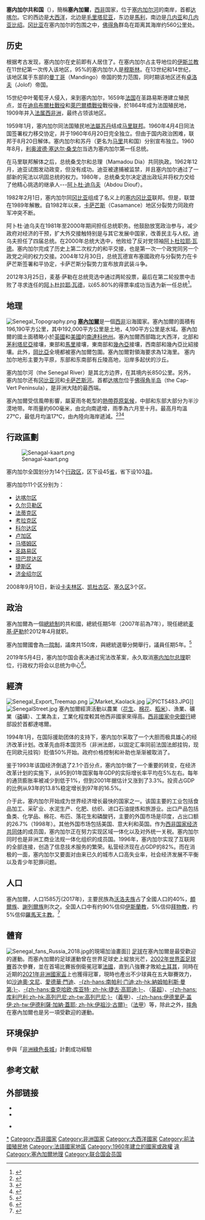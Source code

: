 {{NoteTA
|G1=地名
|1=zh-cn:马里; zh-hk:馬里; zh-tw:馬利
}}
{{Coord|14|40|N|17|25|W|type:city|display=title}}
{{國家基礎資訊
|國家名稱 = 塞內加爾共和國
|國家通稱 = 塞內加爾
|國家外文全名 = {{lang|fr|La République du Sénégal}}
|國家外文語言 = 法語
|國旗文件名 = Flag of Senegal.svg
|國徽文件名 = Coat of arms of Senegal.svg
|國家格言 = {{lang|la|''Un peuple, un but, une foi''}}{{spaces|2}}<small>([[法语|法语]])<br />“一个民族，一个目标，一种信仰”</small>
|國歌名稱 = 《[[弹起科拉琴，敲起巴拉风|弹起科拉琴，敲起巴拉风]]》<br />（[[法语|法语]]：{{lang|fr|Pincez Tous vos Koras, Frappez les Balafons}}）<br /><center></center>|國旗歌名稱 = 
|國家位置圖片文件名 = Location Senegal AU Africa.svg
|國家位置圖片寬度 = 250px
|國土面積數據 = 196,723
|面積排名 = 86
|水域率百分比 = 2.1
|國家首都名稱 = [[達喀爾|達喀爾]]
|中央政府所在地 = 
|最大行政區名稱 = 
|最大城市名稱 = [[達喀爾|達喀爾]]
|最高點 = 
|最長河流 = 
|最大湖泊 = 
|海岸線 = 
|時區名稱 = 
|時區 = +0
|結束時區 = 
|夏時制 = 
|結束夏時制時區 = 
|人口估計年份 = 2019年
|總人口數據 = 16,852,000
|人口排名 = 70
|人口密度數據 = 65.3
|人口密度排名 = 134
|電壓 = 
|插座 = 
|頻率 = 
|官方語言 = [[法語|法語]]
|官方文字 = 
|民族 = 
|主要宗教 = 伊斯兰教
|曆法 = 
|主要節日 = 
|道路通行方向 = 靠右行駛
|國家元首職稱 = [[塞内加尔总统|總統]]
|現任國家元首名字 = [[麦基·萨勒|麦基·萨勒]]
|政府代表職稱 = 
|現任政府代表名字 = 
|政府首腦職稱 = 
|現任政府首腦名字 = 
|政治制度一 = <!--填寫 五權分立-->
<!--必需填寫政治制度才會顯示以下資訊-->
|行政首腦職稱 = 
|現任行政首腦名字 = 
|立法首腦職稱 = 
|現任立法首腦名字 = 
|司法首腦職稱 = 
|現任司法首腦名字 = 
|考試首腦職稱 = 
|現任考試首腦名字 = 
|監察首腦職稱 = 
|現任監察首腦名字 = 
|政治制度二 = <!--填寫 三權分立-->
<!--必需填寫政治制度才會顯示以下資訊-->
|現任上議院立法首腦名字 = 
|現任下議院立法首腦名字 = 
|政治制度三 = <!--填寫該國 政治制度（除五權分立和三權分立國家）-->
<!--必需填寫政治制度才會顯示以下資訊-->
|其他首腦一 = 
|其他首腦職稱一 = 
|現任其他首腦名字一 = 
|其他首腦二 = 
|其他首腦職稱二 = 
|現任其他首腦名字二 = 
|其他首腦三 = 
|他首腦職稱三 = 
|現任其他首腦名字三 = 
|國家憲法 = 
|國家結構形式 = 
|國家政權 = 
|政治體制 = [[總統制|總統制]]
|法律體系 = [[大陸法系|大陸法系]]
|國內生產總值購買力平價估計年份 = 2016年
|國內生產總值購買力平價數據 = 395.06億[[美元|美元]]<ref name=imf2>{{cite web|url=http://www.imf.org/external/pubs/ft/weo/2016/01/weodata/weorept.aspx?sy=2014&ey=2021&scsm=1&ssd=1&sort=country&ds=.&br=1&c=722&s=NGDPD%2CNGDPDPC%2CPPPGDP%2CPPPPC&grp=0&a=&pr.x=72&pr.y=11|title=Senegal|work=World Economic Outlook Database|date=April 2016|publisher=[[International_Monetary_Fund|International Monetary Fund]] (IMF)|accessdate=2016-06-12|archive-date=2021-02-08|archive-url=https://web.archive.org/web/20210208180626/https://www.imf.org/external/pubs/ft/weo/2016/01/weodata/weorept.aspx?sy=2014&ey=2021&scsm=1&ssd=1&sort=country&ds=.&br=1&c=722&s=NGDPD%2CNGDPDPC%2CPPPGDP%2CPPPPC&grp=0&a=&pr.x=72&pr.y=11|dead-url=no}}</ref>
|國內生產總值購買力平價數據排名 = 111
|人均國內生產總值購買力平價數據 = 2,564美元<ref name=imf2 />
|人均國內生產總值購買力平價數據排名 = 158
|國內生產總值估計年份 = 2016年
|國內生產總值數據 = 145.72億美元<ref name=imf2 />
|國內生產總值數據排名 = 118
|人均國內生產總值數據 = 945美元<ref name=imf2 />
|人均國內生產總值數據排名 = 160
|人類發展指數年份 = 2018年<!-- 请使用HDI所引用的数据年份，而不是报告出版年份 -->
|人類發展指數 = {{increase}}0.514<ref>{{cite web|url=http://hdr.undp.org/sites/default/files/hdr2019.pdf|title=Human Development Report 2019|publisher=UNITED NATIONS DEVELOPMENT PROGRAMME|accessdate=2019-12-22|archive-date=2019-12-09|archive-url=https://web.archive.org/web/20191209061559/http://hdr.undp.org/sites/default/files/hdr2019.pdf|dead-url=yes}}</ref>
|人類發展指數排名 = 166
|人類發展指數等級 = <span style="color:red">低</span>
|中央銀行 = [[西非國家中央銀行|西非國家中央銀行]]
|貨幣單位 = [[西非法郎|西非法郎]]
|貨幣代碼 = XOF
|貨幣符號 = 
|吉尼係數 = 
|立國日期 = 1960年8月20日退出联邦
|立國事件 = [[马里联邦|马里联邦]]脱离法国
|立國事件日期 = 1960年6月20日
|國家象徵 = 
|國家代碼 = SEN
|國際域名縮寫 = [[.sn|.sn]]
|國際電話區號 = +221
|現役軍人數 = 
|現役軍人數排名 = 
|現役軍人數年份 = 
|備註 = 
|}}
 
'''塞内加尔共和国'''（{{lang-fr|'''La République du Sénégal'''}}），簡稱'''塞內加爾'''，[[西非|西非]]国家，位于[[塞内加尔河|塞内加尔河]]的南岸，首都[[达喀尔|达喀尔]]。它的西边是[[大西洋|大西洋]]，北边是[[毛里塔尼亚|毛里塔尼亚]]，东边是[[马里|馬利]]，南边是[[几内亚|几内亚]]和[[几内亚比绍|几内亚比绍]]。[[冈比亚|冈比亚]]在塞内加尔的包围之中，[[佛得角|佛得角]]群岛在距离其海岸约560公里处。

== 历史 ==
{{main|塞内加尔历史}}
根据考古发现，塞内加尔在史前即有人居住了。在塞内加尔占主导地位的[[伊斯兰教|伊斯兰教]]在11世纪第一次传入该地区，95%的塞内加尔人是[[穆斯林|穆斯林]]。在13世纪和14世纪，该地区属于东部的[[曼丁哥|曼丁哥]]（Mandingo）帝国的势力范围，同时期该地区还有[[卓洛夫|卓洛夫]]（Jolof）帝国。

15世纪中叶葡萄牙人侵入，来到塞内加尔，1659年[[法国|法国]]在圣路易斯港建立殖民点，並在[[迪烏布爾杜戰役|迪烏布爾杜戰役]]和[[萊巴爾橋戰役|萊巴爾橋戰役]]戰役後，於1864年成为法国殖民地，1909年并入[[法属西非洲|法属西非洲]]，最终占领该地区。

1959年1月，塞内加尔同法国殖民地[[马里|法屬苏丹]]结成[[马里联邦|马里联邦]]。1960年4月4日同法国签署权力移交协定，并于1960年6月20日完全独立。但由于国内政治困难，联邦于8月20日解体。塞内加尔和苏丹（更名为[[马里|马里]]共和国）分别宣布独立。1960年8月，[[利奥波德·塞达尔·桑戈尔|利奥波德·塞达尔·桑戈尔]]当选为塞内加尔第一任总统。

在马里联邦解体之后，总统桑戈尔和总理{{tsl|en|Mamadou Dia|马马杜·迪亚}}（Mamadou Dia）共同执政。1962年12月，迪亚试图发动政变，但没有成功。迪亚被逮捕被监禁，并且塞内加尔通过了一部新的宪法以巩固总统的权力。1980年，总统桑戈尔决定退出政坛并将权力交给了他精心挑选的继承人---[[阿卜杜·迪乌夫|阿卜杜·迪乌夫]]（Abdou Diouf）。

1982年2月1日，塞内加尔同[[冈比亚|冈比亚]]组成了名义上的[[塞内冈比亚|塞内冈比亚]]联邦。但是，联盟在1989年解散。自1982年以来，[[卡萨芒斯|卡萨芒斯]]（Casamance）地区分裂势力同政府军冲突不断。

阿卜杜·迪乌夫在1981年至2000年期间担任总统职务。他鼓励放宽政治参与，减少政府对经济的干预，扩大外交接触特别是与其它发展中国家，改善民主与人权。迪乌夫担任了四届总统。在2000年总统大选中，他败给了反对党领袖[[阿卜杜拉耶·瓦德|阿卜杜拉耶·瓦德]]。塞内加尔完成了历史上第二次权力的和平交接，也是第一次一个政党同另一个政党之间的权力交接。2004年12月30日，总统瓦德宣布塞國政府与分裂势力在卡萨芒斯签署和平协定，卡萨芒斯分裂势力宣布放弃武装斗争。

2012年3月25日，麦基·萨勒在总统竞选中通过两轮投票，最后在第二轮投票中击败了寻求连任的[[阿卜杜拉耶·瓦德|阿卜杜拉耶·瓦德]]，以65.80%的得票率成功当选为新一任总统<ref>{{cite news | url=http://www.bbc.co.uk/news/world-africa-17508098 | publisher=BBC News | title=Senegal's President-elect Macky Sall hails 'new era' | date=26 March 2012 | accessdate=2013-02-14 | archive-date=2017-01-23 | archive-url=https://web.archive.org/web/20170123205839/http://www.bbc.co.uk/news/world-africa-17508098 | dead-url=no }}</ref>。

== 地理 ==
{{main|塞內加爾地理}}
[[Image:Senegal_Topography.png|thumb]]
'''[[塞內加爾|塞內加爾]]'''是一個[[西非|西非]]沿海國家。塞內加爾的面積有196,190平方公里，其中192,000平方公里是土地，4,190平方公里是水域。塞內加爾的國土面積略小於[[英國|英國]]和[[美國|美國]]的[[南達科他州|南達科他州]]。塞內加爾西部臨北大西洋，北部和[[茅利塔尼亞|茅利塔尼亞]]接壤，東部和[[馬里|馬里]]接壤，東南部和[[幾內亞|幾內亞]]接壤，西南部和幾內亞比紹接壤。此外，[[岡比亞|岡比亞]]全境都被塞內加爾包圍。塞內加爾對領海要求為12海里。 塞内加尔地形主要为平原，东部和东南部有丘陵高地，沿岸多起伏的沙丘。

塞内加尔河（the Senegal River）是其北方边界，在其境内长850公里。另外，塞内加尔还有[[冈比亚河|冈比亚河]]和[[卡萨芒斯河|卡萨芒斯河]]。首都[[达喀尔|达喀尔]]位于[[佛得角半岛|佛得角半岛]]（the Cap-Vert Peninsula），是非洲大陆的最西端。

塞內加爾受信風帶影響，屬夏雨冬乾型的[[熱帶乾濕季氣候|熱帶莽原氣候]]，中部和东部大部分为半沙漠地带。年雨量約600毫米，由北向南遞增，雨季為六月至十月。最高月均溫27℃，最低月均溫17℃，由內陸向海岸遞減。<ref>{{Cite web |url=https://www.cia.gov/library/publications/the-world-factbook/geos/sg.html |title=CIA factbook |accessdate=2012-03-28 |archive-date=2018-12-24 |archive-url=https://web.archive.org/web/20181224183736/https://www.cia.gov/library/publications/the-world-factbook/geos/sg.html%20 |dead-url=no }}</ref><ref>{{Cite web |url=http://www.climatetemp.info/senegal/ |title=存档副本 |access-date=2012-03-28 |archive-date=2016-03-09 |archive-url=https://web.archive.org/web/20160309092142/http://climatetemp.info/senegal |dead-url=yes }}</ref><ref>{{Cite web |url=http://www.worldclimate.com/ |title=存档副本 |access-date=2012-03-28 |archive-url=https://web.archive.org/web/20110208173133/http://www.worldclimate.com/ |archive-date=2011-02-08 |dead-url=yes }}</ref>

== 行政區劃 ==
{{main|塞內加爾行政區劃}}
[[File:Senagal-kaart.png|thumbnail]]

塞内加尔全国划分为14个[[行政区|行政区]]，区下设45[[省|省]]，省下设103[[县|县]]。

塞内加尔11个区分别为：
* [[达喀尔区|达喀尔区]]
* [[久尔贝勒区|久尔贝勒区]]
* [[法蒂克区|法蒂克区]]
* [[考拉克区|考拉克区]]
* [[科尔达区|科尔达区]]
* [[卢加区|卢加区]]
* [[马塔姆区|马塔姆区]]
* [[圣路易区|圣路易区]]
* [[坦巴昆达区|坦巴昆达区]]
* [[捷斯区|捷斯区]]
* [[济金绍尔区|济金绍尔区]]

2008年9月10日，新设[[卡夫林區|卡夫林区]]、[[凱杜古區|凯杜古区]]、[[塞久區|塞久区]]3个区。

== 政治 ==
塞內加爾為一個[[總統制|總統制]]的共和國，總統任期5年（2007年前為7年），現任總統[[麦基·萨勒|麦基·萨勒]]於2012年4月就职。

塞內加爾國會為[[一院制|一院制]]，議席共150席，與總統選舉分開舉行，議員任期5年。<ref>{{cite web |url=http://aceproject.org/ace-en/topics/es/esy/esy_sn |title=存档副本 |accessdate=2007-02-28 |deadurl=yes |archiveurl=https://web.archive.org/web/20110930074747/http://aceproject.org/ace-en/topics/es/esy/esy_sn |archivedate=2011-09-30 }}</ref>

2019年5月4日，塞内加尔国会表决通过宪法改革案，永久取消[[塞内加尔总理|塞内加尔总理]]职位，行政权力将会以总统为中心<ref>{{Cite web|title=塞内加尔决定永久取消总理职位-新华网|url=http://www.xinhuanet.com/world/2019-05/05/c_1124451797.htm|work=www.xinhuanet.com|accessdate=2019-05-05|archive-date=2021-02-08|archive-url=https://web.archive.org/web/20210208180600/http://www.xinhuanet.com/world/2019-05/05/c_1124451797.htm|dead-url=no}}</ref>。

== 經濟 ==
[[File:Senegal_Export_Treemap.png|thumb]]
[[File:Market_Kaolack.jpg|thumb]]
[[File:PICT5483.JPG|thumb]]]]
[[File:SenegalStreet.jpg|thumbnail]]
塞內加爾經濟活動以農業（[[花生|花生]]、[[棉花|棉花]]、[[稻米|稻米]]）、漁業、礦業（[[磷|磷]]礦）、工業為主，工業化程度較其他西非國家來得高。[[西非國家中央銀行|西非國家中央銀行]]總部設於首都達喀爾。

1994年1月，在国际援助团体的支持下，塞内加尔采取了一个大胆而极具雄心的经济改革计划。改革先由将本国货币（非洲法郎，以固定汇率同前法国法郎挂钩，现在同欧元挂钩）贬值50%开始。政府价格控制和补助也渐渐被取消了。

鉴于1993年该国经济倒退了2.1个百分点，塞内加尔做了一个重要的转变，在经济改革计划的实施下，从95到01年国家每年GDP的实际增长率平均在5%左右。每年的通货膨胀率被减少到低于1%，但到2001年据估计又涨到了3.3%。投资占GDP的比例从93年的13.8%稳定增长到97年的16.5%。

介于此，塞内加尔开始成为世界经济增长最快的国家之一。该国主要的工业包括食品加工、采矿业、水泥生产、化肥、纺织、进口石油提炼和旅游业。出口产品包括鱼类、化学品、棉花、布匹、落花生和磷酸钙，主要的外国市场是印度，占出口额的26.7%（1998年）。其他外国市场包括美国、意大利和英国。作为[[西非国家经济共同体|西非国家经济共同体]]的成员国，塞内加尔正在努力实现区域一体化以及对外统一关税。塞内加尔同时也是非洲工商业法规一体化组织的成员国。1996年，塞内加尔实现了互联网的全部连接，创造了信息技术服务的繁荣。私营经济现在占GDP的82%。而在消极的一面，塞内加尔又要面对由来已久的城市人口高失业率，社会经济发展不平衡以及青少年犯罪问题。{{Fact|time=2007-07-16T11:04:35Z}}

== 人口 ==
塞內加爾，人口1585万(2017年)，主要民族為[[沃洛夫族|沃洛夫族]]占了全國人口的40%，[[頗爾族|頗爾族]]、[[謝列爾族|謝列爾族]]則次之。全国人口中有约90%信仰[[伊斯蘭教|伊斯蘭教]]，5%信仰[[拜物教|拜物教]]，约5%信仰[[羅馬天主教|羅馬天主教]]。<ref name="網1">{{cite web | language = zh-tw | publisher =  | title = 法國殖民塞內加爾的政治過程 | url = http://www.nhu.edu.tw/~society/e-j/28/28-06.htm | author = 王美惠 | date =  | accessdate =  | archive-date = 2021-02-08 | archive-url = https://web.archive.org/web/20210208180608/http://www.nhu.edu.tw/~society/e-j/28/28-06.htm | dead-url = no }}</ref>

== 體育 ==
[[File:Senegal_fans_Russia_2018.jpg|thumb]]的現場加油畫面]]
[[足球|足球]]在塞內加爾是最受歡迎的運動。而塞內加爾的足球運動曾在世界足球史上綻放光芒，[[2002年世界盃足球賽|2002年世界盃足球賽]]首次參賽，並在首場比賽扳倒衛冕冠軍[[法國國家足球隊|法國]]，直到八強賽才敗給[[土耳其國家足球隊|土耳其]]，同時在近期的[[2021年非洲國家盃|2021年非洲國家盃]]上也獲得冠軍，現時也產出不少球員在五大聯賽效力，如[[萨迪奥·马内|沙迪奧·文尼]]、[[愛德華·門迪|愛德華·門迪]]、[[南帕利·门迪|-{zh-hans:南帕利·门迪;zh-hk:納姆帕利斯·曼第;}-]]、[[捷古·高耶迪|-{zh-hans:查克哈欧·库亚特; zh-hk:捷古·高耶迪;}-]]、{{link-en|伊斯馬伊拉·薩爾|Ismaïla Sarr}}（[[英超|英超]]）、[[卡利杜·高列巴尼|-{zh-hans:库利巴利;zh-hk:高列巴尼;zh-tw:高列巴尼;}-]]（[[義甲|義甲]]）、[[伊祖沙·古爾|-{zh-hans:伊德里萨·盖伊;zh-tw:伊德利薩·加納·蓋耶; zh-hk:伊祖沙·古爾}-]]（[[法甲|法甲]]）等，除此之外，[[摔角|摔角]]在塞內加爾也是另一項受歡迎的運動。

== 环境保护 ==
參與「[[非洲綠色長城|非洲綠色長城]]」計劃成功經驗

== 参考文献 ==
{{Reflist}}

== 外部链接 ==
{{Commons+cat|Senegal}}
* {{wikivoyage-inline|塞内加尔}}
* {{osmrelation-inline|192775}}
* {{wikiatlas|Senegal|塞内加尔}} {{en icon}}

{{Africa}}
{{Navboxes
|title = 國際組織成員
|list1=
{{非洲聯盟}}
{{不結盟運動}}
{{伊斯蘭會議組織}}
{{法語圈國際組織}}
{{CPLP}}
{{拉丁语联盟}}
}}

{{Authority control}}
{{DEFAULTSORT:Sénégal}}
[[Category:塞內加爾|*]]
[[Category:西非國家|Category:西非國家]]
[[Category:非洲国家|Category:非洲国家]]
[[Category:大西洋國家|Category:大西洋國家]]
[[Category:前法國殖民地|Category:前法國殖民地]]
[[Category:法語國家地區|Category:法語國家地區]]
[[Category:1960年建立的國家或政權|Category:1960年建立的國家或政權]]
[[Category:反同性戀國家|違]]
[[Category:塞內加爾地理|Category:塞內加爾地理]]
[[Category:联合国会员国|Category:联合国会员国]]